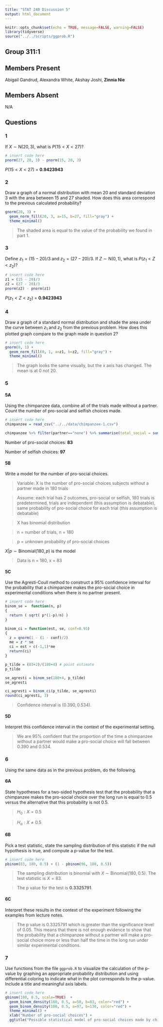 ```yaml
---
title: "STAT 240 Discussion 5"
output: html_document
---
```


```r
knitr::opts_chunk$set(echo = TRUE, message=FALSE, warning=FALSE)
library(tidyverse)
source("../../scripts/ggprob.R")
```

## Group 311:1 

## Members Present

Abigail Gandrud,
Alexandra White,
Akshay Joshi,
**Zinnia Nie**

## Members Absent

N/A

## Questions


### 1

If $X \sim \text{N}(20, 3)$, what is $P(15 < X < 27)$?

```r
# insert code here
pnorm(27, 20, 3) - pnorm(15, 20, 3)
```

$P(15 < X < 27)$ = **0.9423943**

### 2

Draw a graph of a normal distribution with mean 20 and standard deviation 3 with the area between 15 and 27 shaded.
How does this area correspond to the previous calculated probability?

```r
gnorm(20, 3) +
  geom_norm_fill(20, 3, a=15, b=27, fill="gray") +
  theme_minimal()
```

> The shaded area is equal to the value of the probability we found in part 1. 



### 3

Define $z_1 = (15 - 20)/3$ and $z_2 = (27 - 20)/3$.
If $Z \sim \text{N}(0,1)$, what is $P(z_1 < Z < z_2)$?

```r
# insert code here
z1 = (15 - 20)/3
z2 = (27 - 20)/3
pnorm(z2) - pnorm(z1)
```

$P(z_1 < Z < z_2)$ = **0.9423943**

### 4

Draw a graph of a standard normal distribution and shade the area under the curve between $z_1$ and $z_2$ from the previous problem.
How does this plotted graph compare to the graph made in question 2?

```r
# insert code here
gnorm(0, 1) +
  geom_norm_fill(0, 1, a=z1, b=z2, fill="gray") +
  theme_minimal()
```

> The graph looks the same visually, but the x axis has changed. The mean is at 0 not 20. 

### 5

#### 5A

Using the chimpanzee data,
combine all of the trials made without a partner.
Count the number of pro-social and selfish choices made.

```r
# insert code here
chimpanzee = read_csv("../../data/chimpanzee-1.csv")

chimpanzee %>% filter(partner=="none") %>% summarise(total_social = sum(prosocial), total_selfish=sum(selfish))
```

Number of pro-social choices: **83**

Number of selfish choices: **97**

#### 5B

Write a model for the number of pro-social choices.

> Variable: X is the number of pro-social choices subjects without a partner made in 180 trials

> Assume: each trial has 2 outcomes, pro-social or selfish, 180 trials is predetermined, trials are independent (this assumption is debatable), same probability of pro-social choice for each trial (this assumption is debatable)

> X has binomial distribution

> n = number of trials, n = 180

> p = unknown probability of pro-social choices

$X | p \sim \text{Binomial}(180,p)$ is the model

> Data is n = 180,  x = 83

#### 5C

Use the Agresti-Coull method to construct a 95% confidence interval for the probability that a chimpanzee makes the pro-social choice in experimental conditions when there is no partner present.

```r
# insert code here
binom_se =  function(n, p)
{
  return ( sqrt( p*(1-p)/n) )
}

binom_ci = function(est, se, conf=0.95)
{
  z = qnorm(1 - (1 - conf)/2)
  me = z * se
  ci = est + c(-1,1)*me
  return(ci)
}

p_tilde = (83+2)/(180+4) # point estimate
p_tilde

se_agresti = binom_se(180+4, p_tilde)
se_agresti

ci_agresti = binom_ci(p_tilde, se_agresti)
round(ci_agresti, 3)
```

> Confidence interval is $(0.390, 0.534)$.

#### 5D

Interpret this confidence interval in the context of the experimental setting.

> We are 95% confident that the proportion of the time a chimpanzee without a partner would make a pro-social choice will fall between 0.390 and 0.534. 



### 6

Using the same data as in the previous problem,
do the following.

#### 6A

State hypotheses for a two-sided hypothesis test that the probability that a chimpanzee makes the pro-social choice over the long run is equal to 0.5 versus the alternative that this probability is not 0.5.

> $H_0: X = 0.5$

> $H_a: X \ne 0.5$

#### 6B

Pick a test statistic, state the sampling distribution of this statistic if the null hypothesis is true,
and compute a p-value for the test.

```r
# insert code here
pbinom(83, 180, 0.5) + (1 - pbinom(96, 180, 0.5))
```

> The sampling distribution is binomial with $X \sim \text{Binomial}(180,0.5)$. The test statistic is $X=83$.

> The p value for the test is **0.3325791**.

#### 6C

Interpret these results in the context of the experiment following the examples from lecture notes.

> The p value is 0.3325791 which is greater than the significance level of 0.05. This means that there is not enough evidence to show that the probability that a chimpanzee without a partner will make a pro-social choice more or less than half the time in the long run under similar experimental conditions. 



### 7

Use functions from the file `ggprob.R` to visualize the calculation of the p-value by graphing an appropriate probability distribution and using differential coloring to indicate what in the plot corresponds to the p-value.
Include a title and meaningful axis labels.

```r
# insert code here
gbinom(180, 0.5, scale=TRUE)  +
  geom_binom_density(180, 0.5, a=50, b=83, color="red") +
  geom_binom_density(180, 0.5, a=97, b=130, color="red") +
  theme_minimal() +
  xlab("Number of pro-social choices") +
  ggtitle("Possible statistical model of pro-social choices made by chimpanzees without partners", subtitle = "Shows corresponding p value for hypothesis test with 83 pro-social choices")
```


